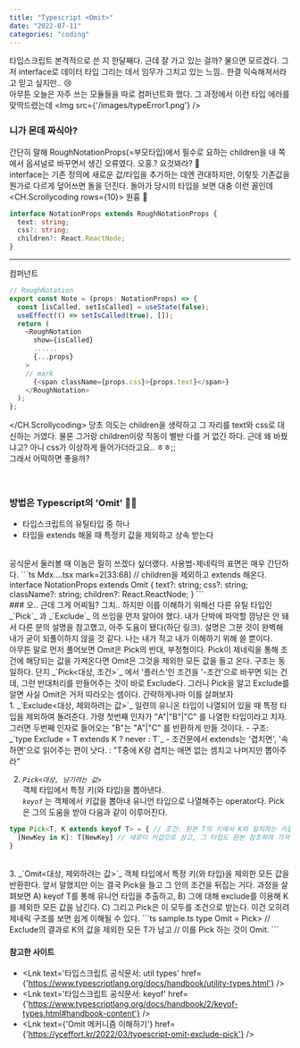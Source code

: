 ```yaml
---
title: "Typescript <Omit>"
date: "2022-07-11"
categories: "coding"
---
```


타입스크립트 본격적으로 쓴 지 한달째다. 근데 잘 가고 있는 걸까? 물으면 모르겠다. 그저 interface로 데이터 타입 그리는 데서 임무가 그치고 있는 느낌.. 한결 익숙해져서라고 믿고 싶지만.. 😢
<br/>
아무튼 오늘은 자주 쓰는 모듈들을 따로 컴퍼넌트화 했다. 그 과정에서 이런 타입 에러를 맞딱드렸는데
<Img src={'/images/typeError1.png'} />
<br/>

### 니가 몬데 짜식아?
간단히 말해 RoughNotationProps(=부모타입)에서 필수로 요하는 children을 내 쪽에서 옵셔널로 바꾸면서 생긴 오류였다. 오홍.? 요것봐라? 🤔  
interface는 기존 정의에 새로운 값/타입을 추가하는 데엔 관대하지만, 이렇듯 기존값을 뭔가로 다르게 덮어쓰면 돌을 던진다. 돌아가 당시의 타입을 보면 대충 이런 꼴인데
<CH.Scrollycoding rows={10}>
  원흉 👾
  ```ts MdxComponents.tsx focus=4 
  interface NotationProps extends RoughNotationProps {
    text: string;
    css?: string;
    children?: React.ReactNode;
  }
  ```
  ---
  컴퍼넌트
  ```ts Mdx....tsx mark=2[29:41]
  // RoughNotation
  export const Note = (props: NotationProps) => {
    const [isCalled, setIsCalled] = useState(false);
    useEffect(() => setIsCalled(true), []);
    return (
      <RoughNotation
        show={isCalled}
        ......
        {...props}
      >
      // mark
        {<span className={props.css}>{props.text}</span>}
      </RoughNotation>
    );
  };
  ```
</CH.Scrollycoding>
당초 의도는 children을 생략하고 그 자리를 text와 css로 대신하는 거였다. 물론 그거랑 children이랑 작동이 별반 다를 거 없긴 하다. 근데 왜 바꿨냐고? 아니 css가 이상하게 들어가더라고요.. ㅎㅎ;;   
그래서 어떡하면 좋을까?  
<br/><br/>

### 방법은 Typescript의 'Omit' 💨💨
- 타입스크립트의 유틸타입 중 하나
- 타입을 extends 해올 때 <Note animationDelay={500}>특정키 값을 제외</Note>하고 <Note type="circle" animationDelay={500}>상속</Note> 받는다
<br/>
공식문서 둘러볼 때 이놈은 필히 쓰겠다 싶더랬다.  
사용법-제네릭의 표면은 매우 간단하다. 
```ts Mdx....tsx mark=2[33:68]
// children을 제외하고 extends 해온다.
interface NotationProps extends Omit<RoughNotationProps, "children"> {
  text?: string;
  css?: string;
  className?: string;
  children?: React.ReactNode;
} 
```
<br/>
### 오.. 근데 그게 어찌됨?
그치.. 하지만 이를 이해하기 위해선 다른 유틸 타입인 _`Pick`_ 과 _`Exclude`_ 의 쓰임을 먼저 알아야 했다. 내가 단박에 파악할 깜냥은 안 돼서 다른 분의 설명을 참고했고, 아주 도움이 됐다(하단 링크). 설명은 그분 것이 완벽해 내가 굳이 되풀이하지 않을 것 같다. 나는 내가 적고 내가 이해하기 위해 쓸 뿐이다.   
<br/>
아무튼 말로 먼저 풀어보면 Omit은 Pick의 반대, 부정형이다. Pick이 제네릭을 통해 조건에 해당되는 값을 가져온다면 Omit은 그것을 제외한 모든 값을 들고 온다. 구조는 동일하다. 단지 _`Pick<대상, 조건>`_ 에서 '플러스'인 조건을 '-조건'으로 바꾸면 되는 건데, 그런 반대처리를 만들어주는 것이 바로 Exclude다. 그러니 Pick을 알고 Exclude를 알면 사실 Omit은 거저 따라오는 셈이다.  
간략하게나마 이를 살펴보자
<br/>
1. _`Exclude<대상, 제외하려는 값>`_  
일련의 <Note type="circle" color="orange">유니온 타입</Note>이 나열되어 있을 때 특정 타입을 제외하여 돌려준다. 가령 첫번째 인자가 "A"|"B"|"C" 를 나열한 타입이라고 치자. 그러면 두번째 인자로 들어오는 "B"는 "A"|"C" 를 반환하게 만들 것이다.  
- 구조: _`type Exclude<T, K> = T extends K ? never : T`_
- 조건문에서 extends는 '겹치면', '속하면'으로 읽어주는 편이 낫다.  
: "T중에 K랑 겹치는 애면 없는 셈치고 나머지만 뽑아주라"
<br/>

2. _`Pick<대상, 남기려는 값>`_  
<Note type="circle" color="orange">객체 타입</Note>에서 특정 키(와 타입)을 뽑아낸다.  
_`keyof`_ 는 객체에서 키값을 뽑아내 유니언 타입으로 나열해주는 operator다. Pick은 그의 도움을 받아 다음과 같이 이루어진다.
```ts sample.ts
type Pick<T, K extends keyof T> = { // 조건: 원본 T의 키에서 K와 일치하는 키들을
  [NewKey in K]: T[NewKey] // 새로이 키값으로 삼고, 그 타입도 원본 참조하여 가져옴
}
```
<br/>  
3.  _`Omit<대상, 제외하려는 값>`_  
<Note type="circle" color="orange">객체 타입</Note>에서 특정 키(와 타입)을 제외한 모든 값을 반환한다. 앞서 말했지만 이는 결국 Pick을 들고 그 안의 조건을 뒤집는 거다. 과정을 살펴보면  
A) keyof T를 통해 유니언 타입을 추출하고,  
B) 그에 대해 exclude를 이용해 K를 제외한 모든 값을 남긴다.  
C) 그리고 Pick은 이 모두를 조건으로 받는다.  
이건 오히려 제네릭 구조를 보면 쉽게 이해될 수 있다.
```ts sample.ts
type Omit<T, K> = Pick<T, Exclude<keyof T, K>>
// Exclude<keyof T, K>의 결과로 K의 값을 제외한 모든 T가 남고
// 이를 Pick 하는 것이 Omit.
```
<br/>  

#### 참고한 사이트
- <Lnk text='타입스크립트 공식문서: util types' href={'https://www.typescriptlang.org/docs/handbook/utility-types.html'} />
- <Lnk text='타입스크립트 공식문서: keyof' href={'https://www.typescriptlang.org/docs/handbook/2/keyof-types.html#handbook-content'} />
- <Lnk text={'Omit 메커니즘 이해하기'} href={'https://yceffort.kr/2022/03/typescript-omit-exclude-pick'} />
